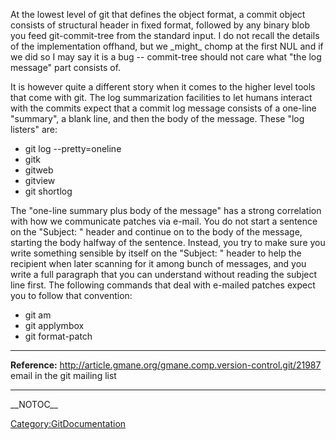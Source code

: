 At the lowest level of git that defines the object format, a commit object consists of structural header in fixed format, followed by any binary blob you feed git-commit-tree from the standard input.  I do not recall the details of the implementation offhand, but we _might_ chomp at the first NUL and if we did so I may say it is a bug -- commit-tree should not care what "the log message" part consists of.

It is however quite a different story when it comes to the higher level tools that come with git.  The log summarization facilities to let humans interact with the commits expect that a commit log message consists of a one-line "summary", a blank line, and then the body of the message.  These "log listers" are:

* git log --pretty=oneline
* gitk
* gitweb
* gitview
* git shortlog

The "one-line summary plus body of the message" has a strong correlation with how we communicate patches via e-mail.  You do not start a sentence on the "Subject: " header and continue on
to the body of the message, starting the body halfway of the sentence.  Instead, you try to make sure you write something sensible by itself on the "Subject: " header to help the recipient when later scanning for it among bunch of messages, and you write a full paragraph that you can understand without reading the subject line first.  The following commands that deal with e-mailed patches expect you to follow that convention:

* git am
* git applymbox
* git format-patch

----
<b>Reference:</b> [http://article.gmane.org/gmane.comp.version-control.git/21987 http://article.gmane.org/gmane.comp.version-control.git/21987] email in the git mailing list
----
[[Category:GitDocumentation]]

__NOTOC__